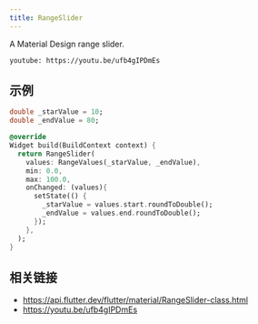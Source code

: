 ```yaml
---
title: RangeSlider
---
```


A Material Design range slider.

`youtube: https://youtu.be/ufb4gIPDmEs`

## 示例

```dart liveslice=RangeSlider
double _starValue = 10;
double _endValue = 80;

@override
Widget build(BuildContext context) {
  return RangeSlider(
    values: RangeValues(_starValue, _endValue),
    min: 0.0,
    max: 100.0,
    onChanged: (values){
      setState(() {
        _starValue = values.start.roundToDouble();
        _endValue = values.end.roundToDouble();
      });
    },
  );
}
```

## 相关链接

- https://api.flutter.dev/flutter/material/RangeSlider-class.html
- https://youtu.be/ufb4gIPDmEs
